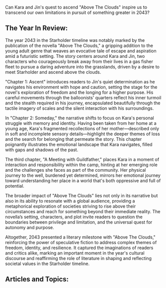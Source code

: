 Can Kara and Jin's quest to ascend "Above The Clouds" inspire us to transcend our own limitations in pursuit of something greater in 2043?


## The Year In Review:
The year 2043 in the Starholder timeline was notably marked by the publication of the novella "Above The Clouds," a gripping addition to the young adult genre that weaves an evocative tale of escape and aspiration amid a futuristic setting. The story centers around Kara and Jin, two characters who courageously break away from their lives in a gas fisher fleet to pursue a daring adventure into the grasslands, driven by a desire to meet Starholder and ascend above the clouds.

"Chapter 1: Ascent" introduces readers to Jin's quiet determination as he navigates his environment with hope and caution, setting the stage for the novel's exploration of freedom and the longing for a higher purpose. His careful movements through the balloonists' quarters reflect his inner turmoil and the stealth required in his journey, encapsulated beautifully through the tactile imagery of scales and the silent interaction with his surroundings.

In "Chapter 2: Someday," the narrative shifts to focus on Kara's personal struggle with memory and identity. Having been taken from her home at a young age, Kara's fragmented recollections of her mother—described only in soft and incomplete sensory details—highlight the deeper themes of loss and the search for belonging that permeate the story. This chapter poignantly illustrates the emotional landscape that Kara navigates, filled with gaps and shadows of the past.

The third chapter, "A Meeting with Guildfather," places Kara in a moment of interaction and responsibility within the camp, hinting at her emerging role and the challenges she faces as part of the community. Her physical journey to the well, burdened yet determined, mirrors her emotional journey toward understanding her place in a world that's both oppressive and full of potential.

The broader impact of "Above The Clouds" lies not only in its narrative but also in its ability to resonate with a global audience, providing a metaphorical exploration of societies striving to rise above their circumstances and reach for something beyond their immediate reality. The novella’s setting, characters, and plot invite readers to question the boundaries between privilege and limitation, and the universal quest for autonomy and purpose.

Altogether, 2043 presented a literary milestone with "Above The Clouds," reinforcing the power of speculative fiction to address complex themes of freedom, identity, and resilience. It captured the imaginations of readers and critics alike, marking an important moment in the year's cultural discourse and reaffirming the role of literature in shaping and reflecting societal values in the Starholder timeline.

## Articles and Topics:


